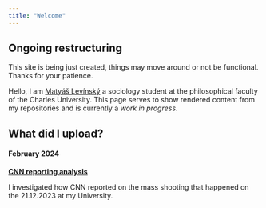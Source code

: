 ```yaml
---
title: "Welcome"
---
```


::: {.callout-warning}
## Ongoing restructuring

This site is being just created, things may move around or not be functional. Thanks for your patience.
:::

Hello, I am [Matyáš Levínský](about.qmd) a sociology student at the philosophical faculty of the Charles University. This page serves to show rendered content from my repositories and is currently a *work in progress*.

## What did I upload?

#### February 2024

[**CNN reporting analysis**](SlerkaProjekt.qmd)

I investigated how CNN reported on the mass shooting that happened on the 21.12.2023 at my University.

